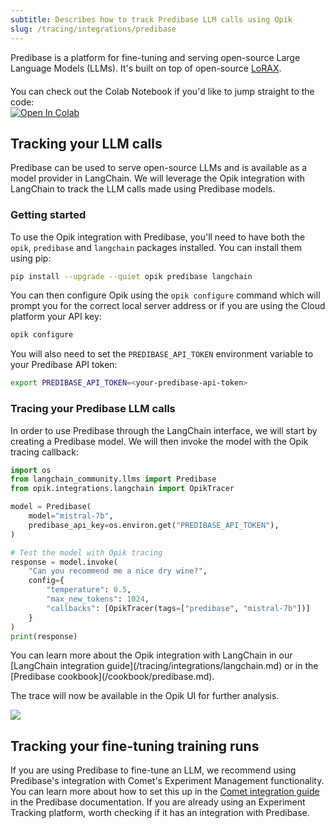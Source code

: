 ```yaml
---
subtitle: Describes how to track Predibase LLM calls using Opik
slug: /tracing/integrations/predibase
---
```


Predibase is a platform for fine-tuning and serving open-source Large Language Models (LLMs). It's built on top of open-source [LoRAX](https://loraexchange.ai/).

<div style="display: flex; align-items: center; flex-wrap: wrap; margin: 20px 0;">
  <span style="margin-right: 10px;">
    You can check out the Colab Notebook if you'd like to jump straight to the code:
  </span>
  <a
    href="https://colab.research.google.com/github/comet-ml/opik/blob/main/apps/opik-documentation/documentation/docs/cookbook/predibase.ipynb"
    target="_blank"
    rel="noopener noreferrer"
  >
    <img
      src="https://colab.research.google.com/assets/colab-badge.svg"
      alt="Open In Colab"
      style="vertical-align: middle;"
    />
  </a>
</div>

## Tracking your LLM calls

Predibase can be used to serve open-source LLMs and is available as a model provider in LangChain. We will leverage the Opik integration with LangChain to track the LLM calls made using Predibase models.

### Getting started

To use the Opik integration with Predibase, you'll need to have both the `opik`, `predibase` and `langchain` packages installed. You can install them using pip:

```bash
pip install --upgrade --quiet opik predibase langchain
```

You can then configure Opik using the `opik configure` command which will prompt you for the correct local server address or if you are using the Cloud platform your API key:

```bash
opik configure
```

You will also need to set the `PREDIBASE_API_TOKEN` environment variable to your Predibase API token:

```bash
export PREDIBASE_API_TOKEN=<your-predibase-api-token>
```

### Tracing your Predibase LLM calls

In order to use Predibase through the LangChain interface, we will start by creating a Predibase model. We will then invoke the model with the Opik tracing callback:

```python
import os
from langchain_community.llms import Predibase
from opik.integrations.langchain import OpikTracer

model = Predibase(
    model="mistral-7b",
    predibase_api_key=os.environ.get("PREDIBASE_API_TOKEN"),
)

# Test the model with Opik tracing
response = model.invoke(
    "Can you recommend me a nice dry wine?",
    config={
        "temperature": 0.5,
        "max_new_tokens": 1024,
        "callbacks": [OpikTracer(tags=["predibase", "mistral-7b"])]
    }
)
print(response)
```

<Tip>
  You can learn more about the Opik integration with LangChain in our [LangChain integration
  guide](/tracing/integrations/langchain.md) or in the [Predibase cookbook](/cookbook/predibase.md).
</Tip>

The trace will now be available in the Opik UI for further analysis.

<Frame>
  <img src="/img/tracing/predibase_opik_trace.png" />
</Frame>

## Tracking your fine-tuning training runs

If you are using Predibase to fine-tune an LLM, we recommend using Predibase's integration with Comet's Experiment Management functionality. You can learn more about how to set this up in the [Comet integration guide](https://docs.predibase.com/user-guide/integrations/comet) in the Predibase documentation. If you are already using an Experiment Tracking platform, worth checking if it has an integration with Predibase.
